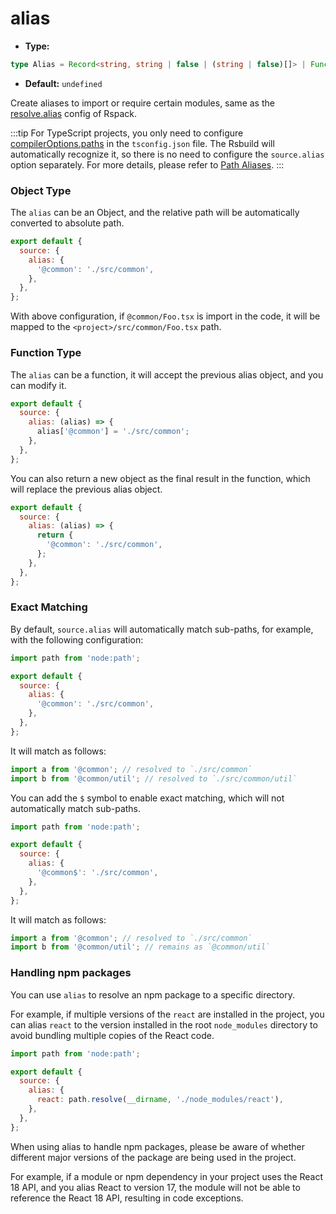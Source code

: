 # alias

- **Type:**

```ts
type Alias = Record<string, string | false | (string | false)[]> | Function;
```

- **Default:** `undefined`

Create aliases to import or require certain modules, same as the [resolve.alias](https://rspack.dev/config/resolve#resolvealias) config of Rspack.

:::tip
For TypeScript projects, you only need to configure [compilerOptions.paths](https://typescriptlang.org/tsconfig#paths) in the `tsconfig.json` file. The Rsbuild will automatically recognize it, so there is no need to configure the `source.alias` option separately. For more details, please refer to [Path Aliases](/guide/advanced/alias).
:::

### Object Type

The `alias` can be an Object, and the relative path will be automatically converted to absolute path.

```js
export default {
  source: {
    alias: {
      '@common': './src/common',
    },
  },
};
```

With above configuration, if `@common/Foo.tsx` is import in the code, it will be mapped to the `<project>/src/common/Foo.tsx` path.

### Function Type

The `alias` can be a function, it will accept the previous alias object, and you can modify it.

```js
export default {
  source: {
    alias: (alias) => {
      alias['@common'] = './src/common';
    },
  },
};
```

You can also return a new object as the final result in the function, which will replace the previous alias object.

```js
export default {
  source: {
    alias: (alias) => {
      return {
        '@common': './src/common',
      };
    },
  },
};
```

### Exact Matching

By default, `source.alias` will automatically match sub-paths, for example, with the following configuration:

```js
import path from 'node:path';

export default {
  source: {
    alias: {
      '@common': './src/common',
    },
  },
};
```

It will match as follows:

```js
import a from '@common'; // resolved to `./src/common`
import b from '@common/util'; // resolved to `./src/common/util`
```

You can add the `$` symbol to enable exact matching, which will not automatically match sub-paths.

```js
import path from 'node:path';

export default {
  source: {
    alias: {
      '@common$': './src/common',
    },
  },
};
```

It will match as follows:

```js
import a from '@common'; // resolved to `./src/common`
import b from '@common/util'; // remains as `@common/util`
```

### Handling npm packages

You can use `alias` to resolve an npm package to a specific directory.

For example, if multiple versions of the `react` are installed in the project, you can alias `react` to the version installed in the root `node_modules` directory to avoid bundling multiple copies of the React code.

```js
import path from 'node:path';

export default {
  source: {
    alias: {
      react: path.resolve(__dirname, './node_modules/react'),
    },
  },
};
```

When using alias to handle npm packages, please be aware of whether different major versions of the package are being used in the project.

For example, if a module or npm dependency in your project uses the React 18 API, and you alias React to version 17, the module will not be able to reference the React 18 API, resulting in code exceptions.

